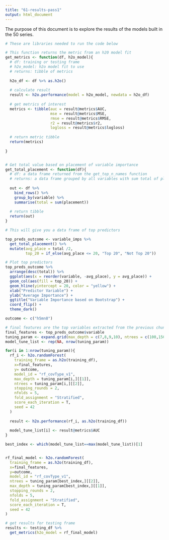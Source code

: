 ```yaml
---
title: "61-results-pass1"
output: html_document
---
```


The purpose of this document is to explore the results of the models built in the 50 series.

```r
# These are libraries needed to run the code below
```

```r

# This function returns the metric from an h20 model fit
get_metrics <- function(df, h2o_model){
  # df: training or testing frame
  # h2o_model: h2o model fit to use
  # returns: tibble of metrics
  
  h2o_df <- df %>% as.h2o()
  
  # calculate result
  result <- h2o.performance(model = h2o_model, newdata = h2o_df)
  
  # get metrics of interest
  metrics <- tibble(auc = result@metrics$AUC, 
                    mse = result@metrics$MSE, 
                    rmse = result@metrics$RMSE,
                    r2 = result@metrics$r2,
                    logloss = result@metrics$logloss)
  
  # return metric tibble
  return(metrics)
  
}


# Get total value based on placement of variable importance
get_total_placement <- function(df){
  # df: a data frame returned from the get_top_n_names function
  # returns: a data frame grouped by all variables with sum total of placement
  
  out <- df %>%
    bind_rows() %>% 
    group_by(variable) %>% 
    summarise(total = sum(placement))
  
  # return tibble
  return(out)
}
```

```r
# This will give you a data frame of top predictors

top_preds_outcome <- variable_imps %>%
  get_total_placement() %>% 
  mutate(avg_place = total /2,
         top_20 = if_else(avg_place <= 20, "Top 20", "Not Top 20"))

# Plot top predictors
top_preds_outcome %>% 
  arrange(desc(total)) %>%
  ggplot(aes(x = reorder(variable, -avg_place), y = avg_place)) +
  geom_col(aes(fill = top_20)) +
  geom_hline(yintercept = 20, color = "yellow") +
  xlab("Predictor Variable") + 
  ylab("Average Importance") +
  ggtitle("Variable Importance based on Bootstrap") +
  coord_flip() +
  theme_dark()

```

```r
outcome <- c("h5mn8")

# final features are the top variables extracted from the previous chunk
final_features <- top_preds_outcome$variable
tuning_param <- expand.grid(max_depth = c(7,8,9,10), ntrees = c(100,150,200,250))
model_tune_list <- rep(NA, nrow(tuning_param))

for(i in 1:nrow(tuning_param)){
  rf_i <- h2o.randomForest(
    training_frame = as.h2o(training_df),
    x=final_features,
    y= outcome, 
    model_id = "rf_covType_v1",
    max_depth = tuning_param[i,][[1]],
    ntrees = tuning_param[i,][[2]], 
    stopping_rounds = 2,
    nfolds = 5,
    fold_assignment = "Stratified",
    score_each_iteration = T,
    seed = 42
  )
  
  result <- h2o.performance(rf_i, as.h2o(training_df))
  
  model_tune_list[i] <- result@metrics$AUC
}

best_index <- which(model_tune_list==max(model_tune_list))[1]


rf_final_model <- h2o.randomForest(
  training_frame = as.h2o(training_df),
  x=final_features,
  y=outcome, 
  model_id = "rf_covType_v1",
  ntrees = tuning_param[best_index,][[2]], 
  max_depth = tuning_param[best_index,][[1]],
  stopping_rounds = 2,
  nfolds = 5,
  fold_assignment = "Stratified",
  score_each_iteration = T,
  seed = 42
)
```

```r
# get results for testing frame
results <- testing_df %>% 
  get_metrics(h2o_model = rf_final_model)
```